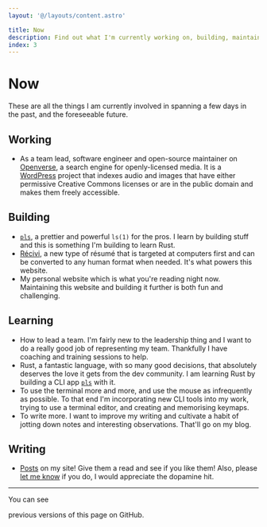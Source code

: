```yaml
---
layout: '@/layouts/content.astro'

title: Now
description: Find out what I'm currently working on, building, maintaining, learning, writing, hyper-fixating on or doing in general.
index: 3
---
```




# Now

These are all the things I am currently involved in spanning a few days in the
past, and the foreseeable future.

## Working

- As a team lead, software engineer and open-source maintainer on
  [Openverse](https://openverse.org/), a search engine for
  openly-licensed media. It is a [WordPress](https://wordpress.org/) project
  that indexes audio and images that have either permissive Creative Commons
  licenses or are in the public domain and makes them freely accessible.

## Building

- [`pls`](https://pls.cli.rs), a prettier and powerful `ls(1)` for the pros. I
  learn by building stuff and this is something I'm building to learn Rust.
- [Récivi](https://recivi.vercel.app), a new type of résumé that is targeted at
  computers first and can be converted to any human format when needed. It's
  what powers this website.
- My personal website which is what you're reading night now. Maintaining this
  website and building it further is both fun and challenging.

## Learning

- How to lead a team. I'm fairly new to the leadership thing and I want to do a
  really good job of representing my team. Thankfully I have coaching and
  training sessions to help.
- Rust, a fantastic language, with so many good decisions, that absolutely
  deserves the love it gets from the dev community. I am learning Rust by
  building a CLI app [`pls`](https://pls.cli.rs) with it.
- To use the terminal more and more, and use the mouse as infrequently as
  possible. To that end I'm incorporating new CLI tools into my work, trying to
  use a terminal editor, and creating and memorising keymaps.
- To write more. I want to improve my writing and cultivate a habit of jotting
  down notes and interesting observations. That'll go on my blog.

## Writing

- [Posts](/writings) on my site! Give them a read and see if you like them!
  Also, please [let me know](/) if you do, I would appreciate the dopamine hit.

---

You can see
<Link url="https://github.com/dhruvkb/portfolio/commits/main/packages/website/src/pages/now.mdx">previous versions</Link>
of this page on GitHub.
